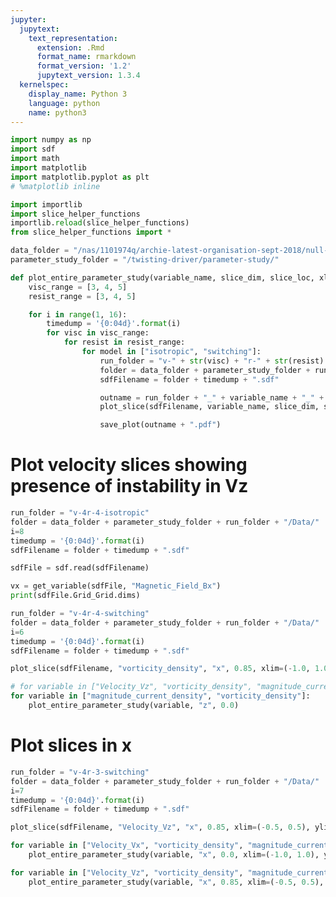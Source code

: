 ```yaml
---
jupyter:
  jupytext:
    text_representation:
      extension: .Rmd
      format_name: rmarkdown
      format_version: '1.2'
      jupytext_version: 1.3.4
  kernelspec:
    display_name: Python 3
    language: python
    name: python3
---
```


```python
import numpy as np
import sdf
import math
import matplotlib
import matplotlib.pyplot as plt
# %matplotlib inline

import importlib
import slice_helper_functions
importlib.reload(slice_helper_functions)
from slice_helper_functions import *

data_folder = "/nas/1101974q/archie-latest-organisation-sept-2018/null-point-stressing/"
parameter_study_folder = "/twisting-driver/parameter-study/"
```

```python
def plot_entire_parameter_study(variable_name, slice_dim, slice_loc, xlim=False, ylim=False):
    visc_range = [3, 4, 5]
    resist_range = [3, 4, 5]

    for i in range(1, 16):
        timedump = '{0:04d}'.format(i)
        for visc in visc_range:
            for resist in resist_range:
                for model in ["isotropic", "switching"]:
                    run_folder = "v-" + str(visc) + "r-" + str(resist) + "-" + model
                    folder = data_folder + parameter_study_folder + run_folder + "/Data/"
                    sdfFilename = folder + timedump + ".sdf"

                    outname = run_folder + "_" + variable_name + "_" + slice_dim + "_" + str(slice_loc) + "_" + timedump
                    plot_slice(sdfFilename, variable_name, slice_dim, slice_loc, title=outname, xlim=xlim, ylim=ylim)

                    save_plot(outname + ".pdf")
```

# Plot velocity slices showing presence of instability in Vz

```python
run_folder = "v-4r-4-isotropic"
folder = data_folder + parameter_study_folder + run_folder + "/Data/"
i=8
timedump = '{0:04d}'.format(i)
sdfFilename = folder + timedump + ".sdf"

sdfFile = sdf.read(sdfFilename)

vx = get_variable(sdfFile, "Magnetic_Field_Bx")
print(sdfFile.Grid_Grid.dims)
```

```python
run_folder = "v-4r-4-switching"
folder = data_folder + parameter_study_folder + run_folder + "/Data/"
i=6
timedump = '{0:04d}'.format(i)
sdfFilename = folder + timedump + ".sdf"

plot_slice(sdfFilename, "vorticity_density", "x", 0.85, xlim=(-1.0, 1.0), ylim=(-0.25, 0.25))
```

```python
# for variable in ["Velocity_Vz", "vorticity_density", "magnitude_current_density", "Fluid_Energy"]:
for variable in ["magnitude_current_density", "vorticity_density"]:
    plot_entire_parameter_study(variable, "z", 0.0)
```

# Plot slices in x

```python
run_folder = "v-4r-3-switching"
folder = data_folder + parameter_study_folder + run_folder + "/Data/"
i=7
timedump = '{0:04d}'.format(i)
sdfFilename = folder + timedump + ".sdf"

plot_slice(sdfFilename, "Velocity_Vz", "x", 0.85, xlim=(-0.5, 0.5), ylim=(-0.1, 0.1))
```

```python
for variable in ["Velocity_Vx", "vorticity_density", "magnitude_current_density", "Fluid_Energy"]:
    plot_entire_parameter_study(variable, "x", 0.0, xlim=(-1.0, 1.0), ylim=(-0.25, 0.25))
```

```python
for variable in ["Velocity_Vz", "vorticity_density", "magnitude_current_density", "Velocity_Vy", "Fluid_Energy"]:
    plot_entire_parameter_study(variable, "x", 0.85, xlim=(-0.5, 0.5), ylim=(-0.1, 0.1))
```

